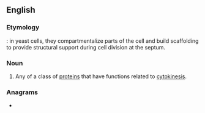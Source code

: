 ==English==

===Etymology===
{{suffix|en|septum|in}}: in yeast cells, they compartmentalize parts of the cell and build scaffolding to provide structural support during cell division at the septum.

===Noun===
{{wikipedia|septins}}
{{en-noun}}

# {{lb|en|biochemistry}} Any of a class of [[protein]]s that have functions related to [[cytokinesis]].

===Anagrams===
* {{anagrams|en|T-spine|in step|instep|nepits|pinest|spinet|step in|step-in}}